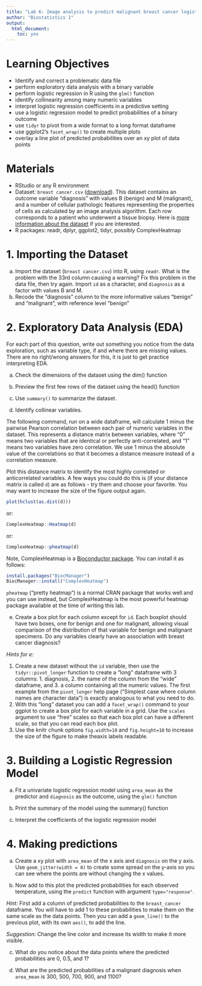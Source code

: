 ```yaml
---
title: "Lab 6: Image analysis to predict malignant breast cancer logistic regression"
author: "Biostatistics 1"
output: 
  html_document: 
    toc: yes
---
```


# Learning Objectives

* Identify and correct a problematic data file
* perform exploratory data analysis with a binary variable
* perform logistic regression in R using the `glm()` function
* identify collinearity among many numeric variables
* interpret logistic regression coefficients in a predictive setting
* use a logistic regression model to predict probabilities of a binary outcome
* use `tidyr` to pivot from a wide format to a long format dataframe
* use ggplot2's `facet_wrap()` to create multiple plots
* overlay a line plot of predicted probabilities over an xy plot of data points


# Materials

* RStudio or any R environment
* Dataset: `breast cancer.csv` ([download](https://raw.githubusercontent.com/lwaldron/bios1/main/vignettes/breast%20cancer.csv)).
This dataset contains an outcome variable "diagnosis" with values B (benign) and M (malignant), and 
a number of cellular pathologic features representing the properties of cells as calculated by an
image analysis algorithm. Each row corresponds to a patient who underwent a tissue biopsy. Here is [more information about the dataset](http://archive.ics.uci.edu/ml/datasets/Breast+Cancer+Wisconsin+%28Diagnostic%29) if you are interested.
* R packages: readr, dplyr, ggplot2, tidyr, possibly ComplexHeatmap


# 1. Importing the Dataset

a. Import the dataset (`breast cancer.csv`) into R, using `readr`. What is the 
problem with the 33rd column causing a warning?  Fix this problem in the data 
file, then try again. Import `id` as a character, and `diagnosis` as a factor 
with values B and M.
b. Recode the "diagnosis" column to the more informative values "benign" and "malignant", 
with reference level "benign"

# 2. Exploratory Data Analysis (EDA)

For each part of this question, write out something you notice from the data
exploration, such as variable type, if and where there are missing values. 
There are no right/wrong answers for this, it is just to get practice interpreting EDA. 

a. Check the dimensions of the dataset using the dim() function

b. Preview the first few rows of the dataset using the head() function

c. Use `summary()` to summarize the dataset. 

d. Identify collinear variables.

The following command, run on a wide dataframe, will calculate 1 minus the pairwise 
Pearson correlation between each pair of numeric variables in the dataset. This
represents a distance matrix between variables, where "0" means two variables 
that are identical or perfectly anti-correlated, and "1" means two variables have zero
correlation. We use 1 minus the absolute value of the correlations so that it 
becomes a distance measure instead of a correlation measure. 

Plot this distance matrix to identify the most highly correlated or anticorrelated variables. 
A few ways you could do this is (if your distance matrix is called `d`) are as
follows - try them and choose your favorite. You may want to increase the size 
of the figure output again.

```r
plot(hclust(as.dist(d)))
```

or:
```r
ComplexHeatmap::Heatmap(d)
```

or:
```r
ComplexHeatmap::pheatmap(d)
```

Note, ComplexHeatmap is a [Bioconductor package](https://www.bioconductor.org). You 
can install it as follows:
```r
install.packages("BiocManager")
BiocManager::install("ComplexHeatmap")
```

`pheatmap` ("pretty heatmap") is a normal CRAN package that works well and you can 
use instead, but ComplexHeatmap is the most powerful heatmap package available 
at the time of writing this lab.

e. Create a box plot for each column except for `id`.  Each boxplot should have 
two boxes, one for benign and one for malignant, allowing visual comparison of the
distribution of that variable for benign and malignant specimens. Do any variables clearly
have an association with breast cancer diagnosis?

_Hints for e:_

1. Create a new dataset without the `id` variable, then use the `tidyr::pivot_longer`
function to create a "long" dataframe with 3 columns: 1. diagnosis, 2. the name of 
the column from the "wide" dataframe, and 3. a column containing all the numeric values.
The first example from the `pivot_longer` help page ("Simplest case where column names 
are character data") is exactly analogous to what you need to do.
2. With this "long" dataset you can add a `facet_wrap()` command to your ggplot 
to create a box plot for each variable in a grid. Use the `scales` argument
to use "free" scales so that each box plot can have a different scale, so that you 
can read each box plot.
3. Use the knitr chunk options `fig.width=10` and `fig.height=10` to increase the
size of the figure to make theaxis labels readable.

# 3. Building a Logistic Regression Model

a. Fit a univariate logistic regression model using `area_mean` as the predictor and 
`diagnosis` as the outcome, using the `glm()` function

b. Print the summary of the model using the summary() function

c. Interpret the coefficients of the logistic regression model

# 4. Making predictions

a. Create a xy plot with `area_mean` of the x axis and `diagnosis` on the y axis.
Use `geom_jitter(width = 0)` to create some spread on the y-axis so you can see where 
the points are without changing the x values.

b. Now add to this plot the predicted probabilities for each observed temperature, using
the `predict` function with argument `type="response"`.

_Hint:_ First add a column of predicted probabilities to the `breast_cancer`
dataframe. You will have to add 1 to these probabilities to make them on the same
scale as the data points. Then you can add a `geom_line()` to the previous plot, 
with its own `aes()`, to add the line. 

_Suggestion:_ Change the line color and increase its width to make it more visible.

c. What do you notice about the data points where the predicted probabilities are 0, 0.5, and 1?

d. What are the predicted probabilities of a malignant diagnosis when `area_mean` is 300, 500,
700, 900, and 1100?

